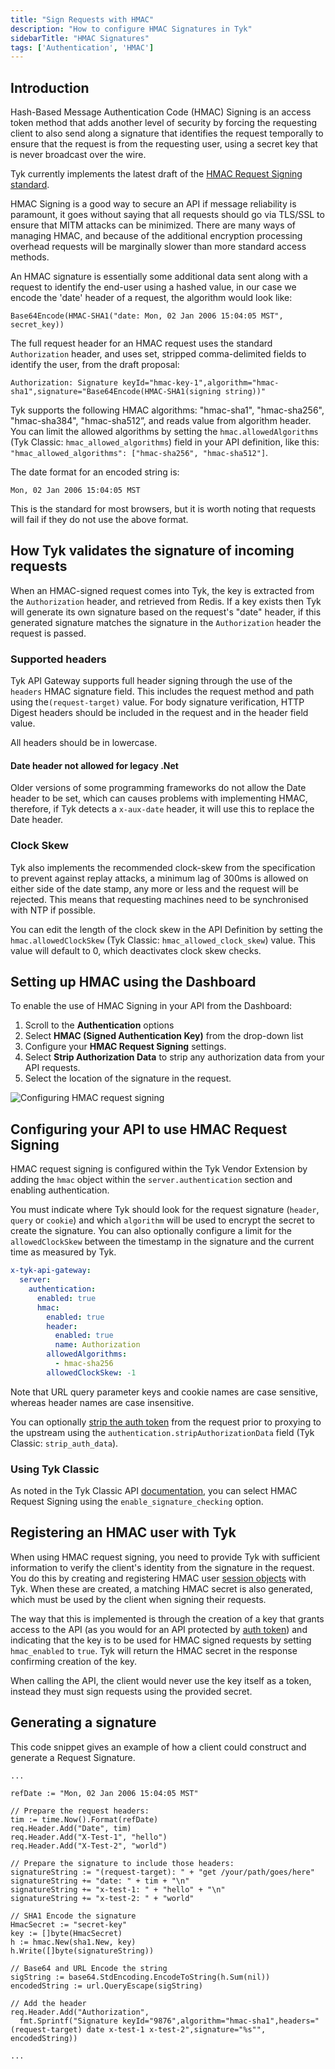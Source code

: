 ```yaml
---
title: "Sign Requests with HMAC"
description: "How to configure HMAC Signatures in Tyk"
sidebarTitle: "HMAC Signatures"
tags: ['Authentication', 'HMAC']
---
```


## Introduction

Hash-Based Message Authentication Code (HMAC) Signing is an access token method that adds another level of security by forcing the requesting client to also send along a signature that identifies the request temporally to ensure that the request is from the requesting user, using a secret key that is never broadcast over the wire.

Tyk currently implements the latest draft of the [HMAC Request Signing standard](http://tools.ietf.org/html/draft-cavage-http-signatures-05).

HMAC Signing is a good way to secure an API if message reliability is paramount, it goes without saying that all requests should go via TLS/SSL to ensure that MITM attacks can be minimized. There are many ways of managing HMAC, and because of the additional encryption processing overhead requests will be marginally slower than more standard access methods.

An HMAC signature is essentially some additional data sent along with a request to identify the end-user using a hashed value, in our case we encode the 'date' header of a request, the algorithm would look like:

```
Base64Encode(HMAC-SHA1("date: Mon, 02 Jan 2006 15:04:05 MST", secret_key))
```

The full request header for an HMAC request uses the standard `Authorization` header, and uses set, stripped comma-delimited fields to identify the user, from the draft proposal:

```
Authorization: Signature keyId="hmac-key-1",algorithm="hmac-sha1",signature="Base64Encode(HMAC-SHA1(signing string))"
```

Tyk supports the following HMAC algorithms: "hmac-sha1", "hmac-sha256", "hmac-sha384", "hmac-sha512”, and reads value from algorithm header. You can limit the allowed algorithms by setting the `hmac.allowedAlgorithms` (Tyk Classic: `hmac_allowed_algorithms`) field in your API definition, like this: `"hmac_allowed_algorithms": ["hmac-sha256", "hmac-sha512"]`.

The date format for an encoded string is:

```
Mon, 02 Jan 2006 15:04:05 MST
```

This is the standard for most browsers, but it is worth noting that requests will fail if they do not use the above format.

## How Tyk validates the signature of incoming requests

When an HMAC-signed request comes into Tyk, the key is extracted from the `Authorization` header, and retrieved from Redis. If a key exists then Tyk will generate its own signature based on the request's "date" header, if this generated signature matches the signature in the `Authorization` header the request is passed.

### Supported headers

Tyk API Gateway supports full header signing through the use of the `headers` HMAC signature field. This includes the request method and path using the`(request-target)` value. For body signature verification, HTTP Digest headers should be included in the request and in the header field value.


<Note>
All headers should be in lowercase.
</Note>


#### Date header not allowed for legacy .Net

Older versions of some programming frameworks do not allow the Date header to be set, which can causes problems with implementing HMAC, therefore, if Tyk detects a `x-aux-date` header, it will use this to replace the Date header.

### Clock Skew

Tyk also implements the recommended clock-skew from the specification to prevent against replay attacks, a minimum lag of 300ms is allowed on either side of the date stamp, any more or less and the request will be rejected. This means that requesting machines need to be synchronised with NTP if possible.

You can edit the length of the clock skew in the API Definition by setting the `hmac.allowedClockSkew` (Tyk Classic: `hmac_allowed_clock_skew`) value. This value will default to 0, which deactivates clock skew checks.

## Setting up HMAC using the Dashboard

To enable the use of HMAC Signing in your API from the Dashboard:

1. Scroll to the **Authentication** options
2. Select **HMAC (Signed Authentication Key)** from the drop-down list
3. Configure your **HMAC Request Signing** settings.
4. Select **Strip Authorization Data** to strip any authorization data from your API requests.
5. Select the location of the signature in the request.

<img src="/img/dashboard/api-designer/tyk-oas-hmac-auth-settings.png" alt="Configuring HMAC request signing" />

## Configuring your API to use HMAC Request Signing

HMAC request signing is configured within the Tyk Vendor Extension by adding the `hmac` object within the `server.authentication` section and enabling authentication.

You must indicate where Tyk should look for the request signature (`header`, `query` or `cookie`) and which `algorithm` will be used to encrypt the secret to create the signature. You can also optionally configure a limit for the `allowedClockSkew` between the timestamp in the signature and the current time as measured by Tyk. 

```yaml
x-tyk-api-gateway:
  server:
    authentication:
      enabled: true
      hmac:
        enabled: true
        header:
          enabled: true
          name: Authorization
        allowedAlgorithms:
          - hmac-sha256
        allowedClockSkew: -1
```

Note that URL query parameter keys and cookie names are case sensitive, whereas header names are case insensitive.

You can optionally [strip the auth token](/docsv2/docsv2/api-management/client-authentication#managing-authorization-data) from the request prior to proxying to the upstream using the `authentication.stripAuthorizationData` field  (Tyk Classic: `strip_auth_data`).

### Using Tyk Classic

As noted in the Tyk Classic API [documentation](/docsv2/docsv2/api-management/gateway-config-tyk-classic#configuring-authentication-for-tyk-classic-apis), you can select HMAC Request Signing using the `enable_signature_checking` option. 

## Registering an HMAC user with Tyk

When using HMAC request signing, you need to provide Tyk with sufficient information to verify the client's identity from the signature in the request. You do this by creating and registering HMAC user [session objects](/docsv2/docsv2/api-management/policies#what-is-a-session-object) with Tyk. When these are created, a matching HMAC secret is also generated, which must be used by the client when signing their requests.

The way that this is implemented is through the creation of a key that grants access to the API (as you would for an API protected by [auth token](/docsv2/docsv2/api-management/authentication/bearer-token)) and indicating that the key is to be used for HMAC signed requests by setting `hmac_enabled` to `true`. Tyk will return the HMAC secret in the response confirming creation of the key.

When calling the API, the client would never use the key itself as a token, instead they must sign requests using the provided secret.

## Generating a signature

This code snippet gives an example of how a client could construct and generate a Request Signature.

```{.copyWrapper}
...

refDate := "Mon, 02 Jan 2006 15:04:05 MST"

// Prepare the request headers:
tim := time.Now().Format(refDate)
req.Header.Add("Date", tim)
req.Header.Add("X-Test-1", "hello")
req.Header.Add("X-Test-2", "world")

// Prepare the signature to include those headers:
signatureString := "(request-target): " + "get /your/path/goes/here"
signatureString += "date: " + tim + "\n"
signatureString += "x-test-1: " + "hello" + "\n"
signatureString += "x-test-2: " + "world"

// SHA1 Encode the signature
HmacSecret := "secret-key"
key := []byte(HmacSecret)
h := hmac.New(sha1.New, key)
h.Write([]byte(signatureString))

// Base64 and URL Encode the string
sigString := base64.StdEncoding.EncodeToString(h.Sum(nil))
encodedString := url.QueryEscape(sigString)

// Add the header
req.Header.Add("Authorization", 
  fmt.Sprintf("Signature keyId="9876",algorithm="hmac-sha1",headers="(request-target) date x-test-1 x-test-2",signature="%s"", encodedString))

...
```
